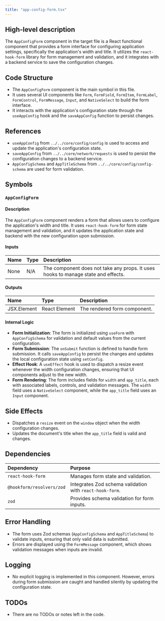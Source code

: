 ```yaml
---
title: "app-config-form.tsx"
---
```


## High-level description

The `AppConfigForm` component in the target file is a React functional component that provides a form interface for configuring application settings, specifically the application's width and title. It utilizes the `react-hook-form` library for form management and validation, and it integrates with a backend service to save the configuration changes.

## Code Structure

- The `AppConfigForm` component is the main symbol in this file.
- It uses several UI components like `Form`, `FormField`, `FormItem`, `FormLabel`, `FormControl`, `FormMessage`, `Input`, and `NativeSelect` to build the form interface.
- It interacts with the application's configuration state through the `useAppConfig` hook and the `saveAppConfig` function to persist changes.

## References

- `useAppConfig` from `../../core/config/config` is used to access and update the application's configuration state.
- `saveAppConfig` from `../../core/network/requests` is used to persist the configuration changes to a backend service.
- `AppConfigSchema` and `AppTitleSchema` from `../../core/config/config-schema` are used for form validation.

## Symbols

### `AppConfigForm`
#### Description
The `AppConfigForm` component renders a form that allows users to configure the application's width and title. It uses `react-hook-form` for form state management and validation, and it updates the application state and backend with the new configuration upon submission.

#### Inputs
| Name | Type | Description |
|:-----|:-----|:------------|
| None | N/A  | The component does not take any props. It uses hooks to manage state and effects. |

#### Outputs
| Name | Type | Description |
|:-----|:-----|:------------|
| JSX.Element | React Element | The rendered form component. |

#### Internal Logic
- **Form Initialization**: The form is initialized using `useForm` with `AppConfigSchema` for validation and default values from the current configuration.
- **Form Submission**: The `onSubmit` function is defined to handle form submission. It calls `saveAppConfig` to persist the changes and updates the local configuration state using `setConfig`.
- **Effect Hook**: A `useEffect` hook is used to dispatch a resize event whenever the width configuration changes, ensuring that UI components adjust to the new width.
- **Form Rendering**: The form includes fields for `width` and `app_title`, each with associated labels, controls, and validation messages. The `width` field uses a `NativeSelect` component, while the `app_title` field uses an `Input` component.

## Side Effects
- Dispatches a `resize` event on the `window` object when the width configuration changes.
- Updates the document's title when the `app_title` field is valid and changes.

## Dependencies

| Dependency | Purpose |
|:-----------|:--------|
| `react-hook-form` | Manages form state and validation. |
| `@hookform/resolvers/zod` | Integrates Zod schema validation with `react-hook-form`. |
| `zod` | Provides schema validation for form inputs. |

## Error Handling
- The form uses Zod schemas (`AppConfigSchema` and `AppTitleSchema`) to validate inputs, ensuring that only valid data is submitted.
- Errors are displayed using the `FormMessage` component, which shows validation messages when inputs are invalid.

## Logging
- No explicit logging is implemented in this component. However, errors during form submission are caught and handled silently by updating the configuration state.

## TODOs
- There are no TODOs or notes left in the code.